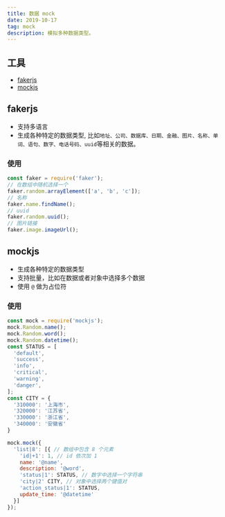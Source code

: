 ```yaml
---
title: 数据 mock
date: 2019-10-17
tag: mock
description: 模拟多种数据类型。
---
```


## 工具
- [fakerjs](https://github.com/Marak/Faker.js)
- [mockjs](https://github.com/nuysoft/mock)

## fakerjs
- 支持多语言
- 生成各种特定的数据类型, 比如`地址、公司、数据库、日期、金融、图片、名称、单词、语句、数字、电话号码、uuid`等相关的数据。

### 使用
```js
const faker = require('faker');
// 在数组中随机选择一个
faker.random.arrayElement(['a', 'b', 'c']);
// 名称
faker.name.findName();
// uuid
faker.random.uuid();
// 图片链接
faker.image.imageUrl();
```

## mockjs
- 生成各种特定的数据类型
- 支持批量，比如在数据或者对象中选择多个数据
- 使用 `@` 做为占位符

### 使用
```js
const mock = require('mockjs');
mock.Random.name();
mock.Random.word();
mock.Random.datetime();
const STATUS = [
  'default',
  'success',
  'info',
  'critical',
  'warning',
  'danger',
];
const CITY = {
  '310000': '上海市',
  '320000': '江苏省',
  '330000': '浙江省',
  '340000': '安徽省'
}

mock.mock({
  'list|8': [{ // 数组中包含 8 个元素
    'id|+1': 1, // id 依次加 1
    name: '@name',
    description: '@word',
    'status|1': STATUS, // 数字中选择一个字符串
    'city|2' CITY, // 对象中选择两个键值对
    'action_status|1': STATUS,
    update_time: '@datetime'
  }]
});
```